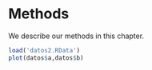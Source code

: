 # Methods

We describe our methods in this chapter.

```r
load('datos2.RData')
plot(datos$a,datos$b)
```

